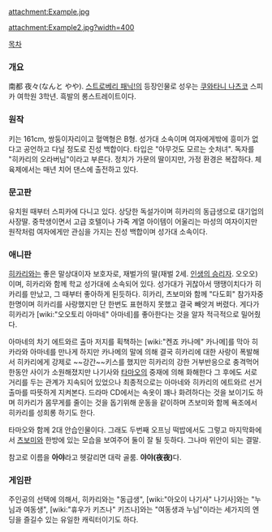 attachment:Example.jpg

attachment:Example2.jpg?width=400

[[목차]]
=== 개요 ===
南都 夜々(なんと やや). [[스트로베리 패닉!]]의 등장인물로 성우는 [[쿠와타니 나츠코]]
스피카 여학원 3학년. 흑발의 롱스트레이트이다. 

=== 원작 ===
키는 161cm, 쌍둥이자리이고 혈액형은 B형. 성가대 소속이며 여자에게밖에 흥미가 없다고 공언하고 다닐 정도로 진성 백합이다. 타입은 "아무것도 모르는 숫처녀". 독자를 "히카리의 오라버님"이라고 부른다. 정치가 가문의 딸이지만, 가정 환경은 복잡하다. 체육제에서는 매년 치어 댄스에 출전하고 있다.

=== 문고판 ===
유치원 때부터 스피카에 다니고 있다. 상당한 독설가이며 히카리의 동급생으로 대기업의 사장딸. 중학생이면서 고급 호텔이나 가죽 계열 아이템이 어울리는 마성의 여자이지만 원작처럼 여자에게만 관심을 가지는 진성 백합이며 성가대 소속이다.

=== 애니판 ===
[[코노하나 히카리|히카리]]와는 좋은 말상대이자 보호자로, 재벌가의 딸(재벌 2세. [[인생의 승리자]]. 오오오)이며, 히카리와 함께 학교 성가대에 소속되어 있다. 성가대가 귀찮아서 땡땡이치다가 히카리를 만났고, 그 때부터 좋아하게 된듯하다. 히카리, 츠보미와 함께 "다도회" 참가자중 한명이며 히카리를 사랑했지만 단 한번도 표현하지 못했고 결국 빼앗겨 버렸다. 게다가 히카리가 [wiki:"오오토리 아마네" 아마네]를 좋아한다는 것을 알자 적극적으로 밀어줬다. 

아마네의 차기 에트와르 출마 저지를 획책하는 [wiki:"켄죠 카나메" 카나메]를 막아 히카라와 아마네를 만나게 하지만 카나메의 말에 의해 결국 히카리에 대한 사랑이 폭발해서 히카리에게 강제로 ~~강간~~키스를 했지만 히카리의 강한 거부반응으로 충격먹어 한동안 사이가 소원해졌지만 나기사와 [[스즈미 타마오|타마오]]의 중재에 의해 화해한다 그 후에도 서로 거리를 두는 관계가 지속되어 있었으나 최종적으로는 아마네와 히카리의 에트와르 선거 출마를 따뜻하게 지켜본다. 드라마 CD에서는 속옷이 꽤나 화려하다는 것을 보이기도 하며 히카리가 몸무게를 줄이는 것을 돕기위해 운동을 같이하며 츠보미와 함께 욕조에서 히카리를 성희롱 하기도 한다.

타마오와 함께 2대 안습인물이다. 그래도 두번째 오프닝 떡밥에서도 그렇고 마지막화에서 [[오쿠와카 츠보미|츠보미]]와 한방에 있는 모습을 보여주어 둘이 잘 될 듯하다. 그나마 위안이 되는 결말.  

참고로 이름을 '''아야'''라고 헷갈리면 대락 골룸. '''야야(夜夜)'''다. 

=== 게임판 ===
주인공의 선택에 의해서, 히카리와는 "동급생", [wiki:"아오이 나기사" 나기사]와는 "누님과 여동생", [wiki:"휴우가 키즈나" 키즈나]와는 "여동생과 누님"이라는 세가지의 엔딩을 즐길수 있는 유일한 캐릭터이기도 하다.
